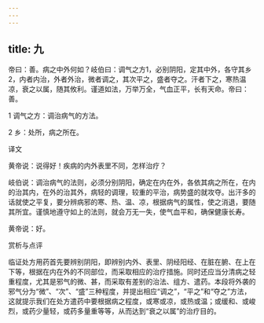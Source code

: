 ```yaml
---
---
---
```

title: 九
---




帝曰：善。病之中外何如？岐伯曰：调气之方1，必别阴阳，定其中外，各守其乡2，内者内治，外者外治，微者调之，其次平之，盛者夺之。汗者下之，寒热温凉，衰之以属，随其攸利。谨道如法，万举万全，气血正平，长有天命。帝曰：善。

1 调气之方：调治病气的方法。

2 乡：处所，病之所在。

译文

黄帝说：说得好！疾病的内外表里不同，怎样治疗？

岐伯说：调治病气的法则，必须分别阴阳，确定在内在外，各依其病之所在，在内的治其内，在外的治其外，病轻的调理，较重的平治，病势盛的就攻夺。出汗多的话就使之平复，要分辨病邪的寒、热、温、凉，根据病气的属性，使之消退，要随其所宜。谨慎地遵守如上的法则，就会万无一失，使气血平和，确保健康长寿。

黄帝说：好。

赏析与点评

临证处方用药首先要辨别阴阳，即辨别内外、表里、阴经阳经、在脏在腑、在上在下等，根据在内在外的不同部位，而采取相应的治疗措施。同时还应当分清病之轻重程度，尤其是邪气的微、甚，而采取有差别的治法、组方、遣药。本段将外袭的邪气分为“微”、“次”、“盛”三种程度，并提出相应“调之”，“平之”和“夺之”方法，这就提示我们在处方遣药中要根据病之程度，或寒或凉，或热或温；或缓和、或峻烈，或药少量轻，或药多量重等等，从而达到“衰之以属”的治疗目的。